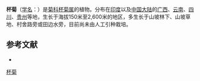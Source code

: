 {{Speciesbox
| name = 杯菊
| status = 
| status_system = 
| image = 
| genus = Cyathocline
| species = purpurea
| authority = (Buch.-Ham. ex D. Don) O. Kuntze
}}

'''杯菊'''（[[学名|学名]]：{{lang|la|''Cyathocline purpurea''}}）是[[菊科|菊科]][[杯菊属|杯菊属]]的植物。分布在[[印度|印度]]以及[[中国大陆|中国大陆]]的[[广西|广西]]、[[云南|云南]]、[[四川|四川]]、[[贵州|贵州]]等地，生长于海拔150米至2,600米的地区，多生长于山坡林下、山坡草地、村舍路旁或田边水旁，目前尚未由人工引种栽培。

== 参考文献 ==
<div class="references-small">
* {{cite web| url =http://www.bioinfo.cn/db05/KmzwSpecies.php?action=view&id=4682| title =杯菊| work =《中国高等植物数据库全库》| publisher =中国科学院微生物研究所| author =昆明植物研究所| accessdate =2009-02-25| deadurl =yes| archiveurl =https://web.archive.org/web/20160305034819/http://www.bioinfo.cn/db05/KmzwSpecies.php?action=view&id=4682| archivedate =2016-03-05}}
</div>
{{Taxonbar|from=Q11102732}}

[[Category:杯菊属|杯菊]]


{{植物小作品}}